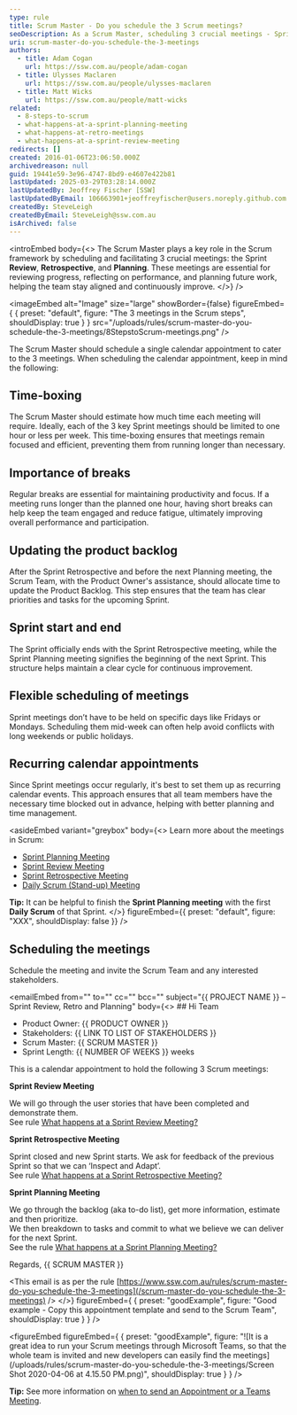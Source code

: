 ```yaml
---
type: rule
title: Scrum Master - Do you schedule the 3 Scrum meetings?
seoDescription: As a Scrum Master, scheduling 3 crucial meetings - Sprint Review, Retrospective, and Planning - ensures successful Sprints.
uri: scrum-master-do-you-schedule-the-3-meetings
authors:
  - title: Adam Cogan
    url: https://ssw.com.au/people/adam-cogan
  - title: Ulysses Maclaren
    url: https://ssw.com.au/people/ulysses-maclaren
  - title: Matt Wicks
    url: https://ssw.com.au/people/matt-wicks
related:
  - 8-steps-to-scrum
  - what-happens-at-a-sprint-planning-meeting
  - what-happens-at-retro-meetings
  - what-happens-at-a-sprint-review-meeting
redirects: []
created: 2016-01-06T23:06:50.000Z
archivedreason: null
guid: 19441e59-3e96-4747-8bd9-e4607e422b81
lastUpdated: 2025-03-29T03:28:14.000Z
lastUpdatedBy: Jeoffrey Fischer [SSW]
lastUpdatedByEmail: 106663901+jeoffreyfischer@users.noreply.github.com
createdBy: SteveLeigh
createdByEmail: SteveLeigh@ssw.com.au
isArchived: false
---
```


<introEmbed
  body={<>
The Scrum Master plays a key role in the Scrum framework by scheduling and facilitating 3 crucial meetings: the Sprint **Review**, **Retrospective**, and **Planning**. These meetings are essential for reviewing progress, reflecting on performance, and planning future work, helping the team stay aligned and continuously improve.
  </>}
/>

<imageEmbed
  alt="Image"
  size="large"
  showBorder={false}
  figureEmbed={ {
    preset: "default",
    figure: "The 3 meetings in the Scrum steps",
    shouldDisplay: true
  } }
  src="/uploads/rules/scrum-master-do-you-schedule-the-3-meetings/8StepstoScrum-meetings.png"
/>

The Scrum Master should schedule a single calendar appointment to cater to the 3 meetings. When scheduling the calendar appointment, keep in mind the following:

## Time-boxing

The Scrum Master should estimate how much time each meeting will require. Ideally, each of the 3 key Sprint meetings should be limited to one hour or less per week. This time-boxing ensures that meetings remain focused and efficient, preventing them from running longer than necessary.

## Importance of breaks

Regular breaks are essential for maintaining productivity and focus. If a meeting runs longer than the planned one hour, having short breaks can help keep the team engaged and reduce fatigue, ultimately improving overall performance and participation.

## Updating the product backlog

After the Sprint Retrospective and before the next Planning meeting, the Scrum Team, with the Product Owner's assistance, should allocate time to update the Product Backlog. This step ensures that the team has clear priorities and tasks for the upcoming Sprint.

## Sprint start and end

The Sprint officially ends with the Sprint Retrospective meeting, while the Sprint Planning meeting signifies the beginning of the next Sprint. This structure helps maintain a clear cycle for continuous improvement.

## Flexible scheduling of meetings

Sprint meetings don’t have to be held on specific days like Fridays or Mondays. Scheduling them mid-week can often help avoid conflicts with long weekends or public holidays.

## Recurring calendar appointments

Since Sprint meetings occur regularly, it's best to set them up as recurring calendar events. This approach ensures that all team members have the necessary time blocked out in advance, helping with better planning and time management.

<asideEmbed
  variant="greybox"
  body={<>
    Learn more about the meetings in Scrum:

* [Sprint Planning Meeting](/what-happens-at-a-sprint-planning-meeting)
* [Sprint Review Meeting](/what-happens-at-a-sprint-review-meeting "Sprint Review Meeting")
* [Sprint Retrospective Meeting](/what-happens-at-a-sprint-retrospective-meeting "Sprint Retrospective Meeting")
* [Daily Scrum (Stand-up) Meeting](/meeting-do-you-update-your-tasks-before-the-daily-scrum "Daily Scrum Meeting")

**Tip:** It can be helpful to finish the **Sprint Planning meeting** with the first **Daily Scrum** of that Sprint.
  </>}
  figureEmbed={{
    preset: "default",
    figure: "XXX",
    shouldDisplay: false
  }}
/>

## Scheduling the meetings

Schedule the meeting and invite the Scrum Team and any interested stakeholders.

<emailEmbed
  from=""
  to=""
  cc=""
  bcc=""
  subject="&#123;&#123; PROJECT NAME &#125;&#125; – Sprint Review, Retro and Planning"
  body={<>
    ## Hi Team

* Product Owner: &#123;&#123; PRODUCT OWNER &#125;&#125;
* Stakeholders: &#123;&#123; LINK TO LIST OF STAKEHOLDERS &#125;&#125;
* Scrum Master: &#123;&#123; SCRUM MASTER &#125;&#125;
* Sprint Length: &#123;&#123; NUMBER OF WEEKS &#125;&#125; weeks

This is a calendar appointment to hold the following 3 Scrum meetings:

**Sprint Review Meeting**

We will go through the user stories that have been completed and demonstrate them.\
See rule [What happens at a Sprint Review Meeting?](/do-you-know-what-happens-at-a-sprint-review-meeting)

**Sprint Retrospective Meeting**

Sprint closed and new Sprint starts.
We ask for feedback of the previous Sprint so that we can ‘Inspect and Adapt’.\
See rule [What happens at a Sprint Retrospective Meeting?](/do-you-know-what-happens-at-a-sprint-retrospective-meeting)

**Sprint Planning Meeting**

We go through the backlog (aka to-do list), get more information, estimate and then prioritize.\
We then breakdown to tasks and commit to what we believe we can deliver for the next Sprint.\
See the rule [What happens at a Sprint Planning Meeting?](/what-happens-at-a-sprint-planning-meeting)

Regards,
&#123;&#123; SCRUM MASTER &#125;&#125;

&lt;This email is as per the rule [https://www.ssw.com.au/rules/scrum-master-do-you-schedule-the-3-meetings](/scrum-master-do-you-schedule-the-3-meetings) /&gt;
  </>}
  figureEmbed={ {
    preset: "goodExample",
    figure: "Good example - Copy this appointment template and send to the Scrum Team",
    shouldDisplay: true
  } }
/>

<figureEmbed figureEmbed={ {
  preset: "goodExample",
  figure: "![It is a great idea to run your Scrum meetings through Microsoft Teams, so that the whole team is invited and new developers can easily find the meetings](/uploads/rules/scrum-master-do-you-schedule-the-3-meetings/Screen Shot 2020-04-06 at 4.15.50 PM.png)",
  shouldDisplay: true
} } />


**Tip:** See more information on [when to send an Appointment or a Teams Meeting](/send-appointment-or-teams-meeting).
